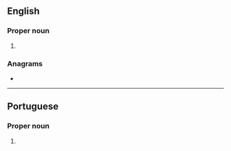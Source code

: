 {{also|teresina}}
==English==

===Proper noun===
{{en-proper noun}}

# {{place|en|municipality/state capital|s/Piauí|c/Brazil}}

===Anagrams===
* {{anagrams|en|a=aeeinrst|Teresian|arenites|arsenite|resinate|sin eater|sin-eater|stearine|trainees}}

----

==Portuguese==

===Proper noun===
{{pt-proper noun}}

# {{place|pt|municipality/state capital|s/Piauí|c/Brazil}}
